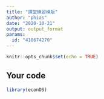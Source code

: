 ```yaml
---
title: "課堂練習模版"
author: "phias"
date: "2020-10-21"
output: output_format
params:
  id: "410674270"
---
```


```r
knitr::opts_chunk$set(echo = TRUE)
```

## Your code

```r
library(econDS)

```

